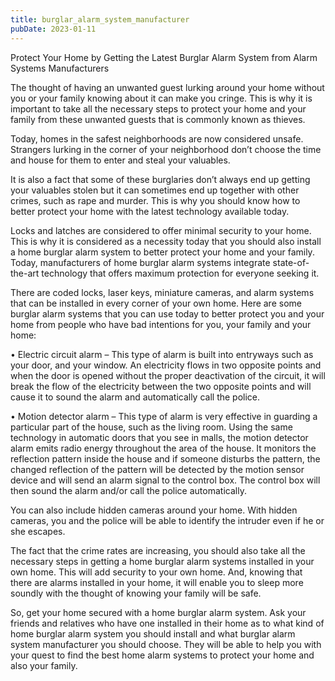 ```yaml
---
title: burglar_alarm_system_manufacturer
pubDate: 2023-01-11
---
```


Protect Your Home by Getting the Latest Burglar Alarm System from Alarm Systems Manufacturers


The thought of having an unwanted guest lurking around your home without you or your family knowing about it can make you cringe. This is why it is important to take all the necessary steps to protect your home and your family from these unwanted guests that is commonly known as thieves.

Today, homes in the safest neighborhoods are now considered unsafe. Strangers lurking in the corner of your neighborhood don’t choose the time and house for them to enter and steal your valuables.

It is also a fact that some of these burglaries don’t always end up getting your valuables stolen but it can sometimes end up together with other crimes, such as rape and murder. This is why you should know how to better protect your home with the latest technology available today.

Locks and latches are considered to offer minimal security to your home. This is why it is considered as a necessity today that you should also install a home burglar alarm system to better protect your home and your family. Today, manufacturers of home burglar alarm systems integrate state-of-the-art technology that offers maximum protection for everyone seeking it.

There are coded locks, laser keys, miniature cameras, and alarm systems that can be installed in every corner of your own home. Here are some burglar alarm systems that you can use today to better protect you and your home from people who have bad intentions for you, your family and your home:

•	Electric circuit alarm – This type of alarm is built into entryways such as your door, and your window. An electricity flows in two opposite points and when the door is opened without the proper deactivation of the circuit, it will break the flow of the electricity between the two opposite points and will cause it to sound the alarm and automatically call the police.

•	Motion detector alarm – This type of alarm is very effective in guarding a particular part of the house, such as the living room. Using the same technology in automatic doors that you see in malls, the motion detector alarm emits radio energy throughout the area of the house. It monitors the reflection pattern inside the house and if someone disturbs the pattern, the changed reflection of the pattern will be detected by the motion sensor device and will send an alarm signal to the control box. The control box will then sound the alarm and/or call the police automatically.

You can also include hidden cameras around your home. With hidden cameras, you and the police will be able to identify the intruder even if he or she escapes.

The fact that the crime rates are increasing, you should also take all the necessary steps in getting a home burglar alarm systems installed in your own home. This will add security to your own home. And, knowing that there are alarms installed in your home, it will enable you to sleep more soundly with the thought of knowing your family will be safe.

So, get your home secured with a home burglar alarm system. Ask your friends and relatives who have one installed in their home as to what kind of home burglar alarm system you should install and what burglar alarm system manufacturer you should choose. They will be able to help you with your quest to find the best home alarm systems to protect your home and also your family.
